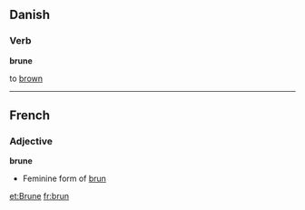 ==Danish==
===Verb===
'''brune'''

to [[brown]]

----
==French==
===Adjective===
'''brune'''

* Feminine form of [[brun]]

[[et:Brune]]
[[fr:brun]]